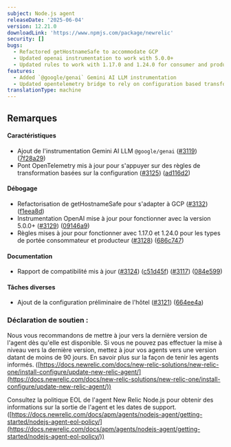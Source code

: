 ```yaml
---
subject: Node.js agent
releaseDate: '2025-06-04'
version: 12.21.0
downloadLink: 'https://www.npmjs.com/package/newrelic'
security: []
bugs:
  - Refactored getHostnameSafe to accommodate GCP
  - Updated openai instrumentation to work with 5.0.0+
  - Updated rules to work with 1.17.0 and 1.24.0 for consumer and producer span kind
features:
  - Added `@google/genai` Gemini AI LLM instrumentation
  - Updated opentelemetry bridge to rely on configuration based transformation rules
translationType: machine
---
```


## Remarques

#### Caractéristiques

* Ajout de l&apos;instrumentation Gemini AI LLM `@google/genai` ([#3119](https://github.com/newrelic/node-newrelic/pull/3119)) ([7f28a29](https://github.com/newrelic/node-newrelic/commit/7f28a293fbd623464ed1f3f809de59eaea0ff367))
* Pont OpenTelemetry mis à jour pour s&apos;appuyer sur des règles de transformation basées sur la configuration ([#3125](https://github.com/newrelic/node-newrelic/pull/3125)) ([ad116d2](https://github.com/newrelic/node-newrelic/commit/ad116d2aa49818c2824bca606a22c48abecf9580))

#### Débogage

* Refactorisation de getHostnameSafe pour s&apos;adapter à GCP ([#3132](https://github.com/newrelic/node-newrelic/pull/3132)) ([f1eea8d](https://github.com/newrelic/node-newrelic/commit/f1eea8d076586cd0b6c4d671c261deefe5e0f027))
* Instrumentation OpenAI mise à jour pour fonctionner avec la version 5.0.0+ ([#3129](https://github.com/newrelic/node-newrelic/pull/3129)) ([09146a9](https://github.com/newrelic/node-newrelic/commit/09146a9d550c0cdbb23ec54325be6f8343db8b78))
* Règles mises à jour pour fonctionner avec 1.17.0 et 1.24.0 pour les types de portée consommateur et producteur ([#3128](https://github.com/newrelic/node-newrelic/pull/3128)) ([686c747](https://github.com/newrelic/node-newrelic/commit/686c747cedc2582061608c20402f11912092d5b5))

#### Documentation

* Rapport de compatibilité mis à jour ([#3124](https://github.com/newrelic/node-newrelic/pull/3124)) ([c51d45f](https://github.com/newrelic/node-newrelic/commit/c51d45f4fc3c4fd56bdaa80c1028a83c7f4aadd2)) ([#3117](https://github.com/newrelic/node-newrelic/pull/3117)) ([084e599](https://github.com/newrelic/node-newrelic/commit/084e599428ac9c21e6991e27b5c154db2830ce17))

#### Tâches diverses

* Ajout de la configuration préliminaire de l&apos;hôtel ([#3121](https://github.com/newrelic/node-newrelic/pull/3121)) ([664ee4a](https://github.com/newrelic/node-newrelic/commit/664ee4ae956d9cc6ebc6b68ad79a47948510422f))

### Déclaration de soutien :

Nous vous recommandons de mettre à jour vers la dernière version de l&apos;agent dès qu&apos;elle est disponible. Si vous ne pouvez pas effectuer la mise à niveau vers la dernière version, mettez à jour vos agents vers une version datant de moins de 90 jours. En savoir plus sur la façon de tenir les agents informés. ([https://docs.newrelic.com/docs/new-relic-solutions/new-relic-one/install-configure/update-new-relic-agent/](https://docs.newrelic.com/docs/new-relic-solutions/new-relic-one/install-configure/update-new-relic-agent/))

Consultez la politique EOL de l&apos;agent New Relic Node.js pour obtenir des informations sur la sortie de l&apos;agent et les dates de support. ([https://docs.newrelic.com/docs/apm/agents/nodejs-agent/getting-started/nodejs-agent-eol-policy/](https://docs.newrelic.com/docs/apm/agents/nodejs-agent/getting-started/nodejs-agent-eol-policy/))
